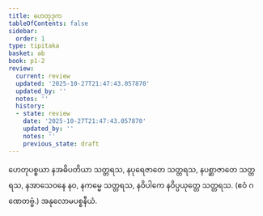 ```yaml
---
title: ဟေတုဒုက
tableOfContents: false
sidebar:
  order: 1
type: tipitaka
basket: ab
book: p1-2
review:
  current: review
  updated: '2025-10-27T21:47:43.057870'
  updated_by: ''
  notes: ''
  history:
  - state: review
    date: '2025-10-27T21:47:43.057870'
    updated_by: ''
    notes: ''
    previous_state: draft
---
```



<ReviewStatus review={frontmatter.review} showDetails={true} />

<HypothesisAnnotation frontmatter={frontmatter} />

<DynamicBreadcrumb />

<Division number="25" book="p1-2" e="ch" v="37" p="391">

<Paragraph number="2492" book="p1-2">
ဟေတုပစ္စယာ နအဓိပတိယာ သတ္တရသ, နပုရေဇာတေ သတ္တရသ, နပစ္ဆာဇာတေ သတ္တရသ, နအာသေဝနေ နဝ, နကမ္မေ သတ္တရသ, နဝိပါကေ နဝိပ္ပယုတ္တေ သတ္တရသ. (ဧဝံ ဂဏေတဗ္ဗံ.)

</Paragraph>
</Division>

<Paragraph number="2493" type="center" book="p1-2">
အနုလောမပစ္စနီယံ.
</Paragraph>